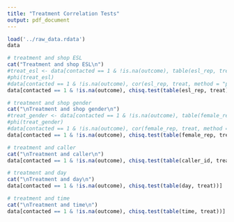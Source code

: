 ```yaml
---
title: "Treatment Correlation Tests"
output: pdf_document
---
```


```r
load('../raw_data.rdata')
data
```

```r

# treatment and shop ESL
cat("Treatment and shop ESL\n")
#treat_esl <- data[contacted == 1 & !is.na(outcome), table(esl_rep, treat)]
#phi(treat_esl)
#data[contacted == 1 & !is.na(outcome), cor(esl_rep, treat, method = "pearson")]
data[contacted == 1 & !is.na(outcome), chisq.test(table(esl_rep, treat))]

# treatment and shop gender
cat("\nTreatment and shop gender\n")
#treat_gender <- data[contacted == 1 & !is.na(outcome), table(female_rep, treat)]
#phi(treat_gender)
#data[contacted == 1 & !is.na(outcome), cor(female_rep, treat, method = "pearson")]
data[contacted == 1 & !is.na(outcome), chisq.test(table(female_rep, treat))]

# treatment and caller
cat("\nTreatment and caller\n")
data[contacted == 1 & !is.na(outcome), chisq.test(table(caller_id, treat))]

# treatment and day
cat("\nTreatment and day\n")
data[contacted == 1 & !is.na(outcome), chisq.test(table(day, treat))]

# treatment and time
cat("\nTreatment and time\n")
data[contacted == 1 & !is.na(outcome), chisq.test(table(time, treat))]

```